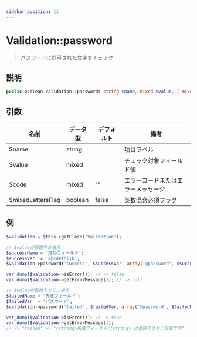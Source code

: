 ```yaml
---
sidebar_position: 11
---
```


# Validation::password

> パスワードに許可された文字をチェック

## 説明

```php
public boolean Validation::password( string $name, mixed $value, [ mixed $code = '', boolean $mixedLettersFlag = false ] )
```

## 引数

| 名前 | データ型 | デフォルト | 備考 |
| --- | --- | --- | --- |
| $name | string |  | 項目ラベル |
| $value | mixed |  | チェック対象フィールド値 |
| $code | mixed | "" | エラーコードまたはエラーメッセージ |
| $mixedLettersFlag | boolean | false | 英数混合必須フラグ |

## 例

```php title="Controller"
$validation = $this->getClass('Validation');

// $valueが英数字の場合
$successName = '成功フィールド';
$successVar  = 'abcdefhijk';
$validation->password('success', $successVar, array('@password', $successName));

var_dump($validation->isError()); // -> false
var_dump($validation->getErrorMessage()); // -> null

// $valueが英数字でない場合
$failedName = '失敗フィールド';
$failedVar  = 'パスワード';
$validation->password('failed', $failedVar, array('@password', $failedName));

var_dump($validation->isError()); // -> true
var_dump($validation->getErrorMessage());
// -> "failed" => "<strong>失敗フィールド</strong> は登録できない形式です"
```

